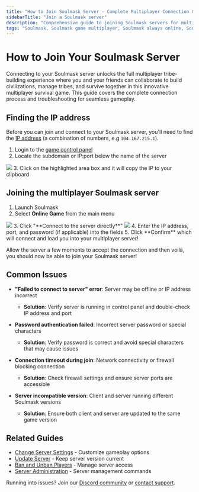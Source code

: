 ```yaml
---
title: "How to Join Soulmask Server - Complete Multiplayer Connection Guide"
sidebarTitle: "Join a Soulmask server"
description: "Comprehensive guide to joining Soulmask servers for multiplayer tribe-building gameplay. Learn how to find your server IP, connect directly to servers, and troubleshoot common connection issues."
tags: "Soulmask, Soulmask game multiplayer, Soulmask always online, Soulmask community server"
---
```


# How to Join Your Soulmask Server

Connecting to your Soulmask server unlocks the full multiplayer tribe-building experience where you and your friends can collaborate to build civilizations, manage tribes, and survive together in this innovative multiplayer survival game. This guide covers the complete connection process and troubleshooting for seamless gameplay.

## Finding the IP address

Before you can join and connect to your Soulmask server, you'll need to find the [IP address](https://whatismyipaddress.com/ip-address) (a combination of numbers, e.g `104.167.215.1`).

1. Login to the [game control panel](https://game.berrybyte.net)
2. Locate the subdomain or IP:port below the name of the server
<Frame>
  <img src="/images/general/join-server.png" />
</Frame>
3. Click on the highlighted area box and it will copy the IP to your clipboard


## Joining the multiplayer Soulmask server
1. Launch Soulmask
2. Select **Online Game** from the main menu
<Frame>
  <img src="/images/games/soulmask/soulmask-online-game.png" />
</Frame>
3. Click "**Connect to the server directly**"
<Frame>
  <img src="/images/games/soulmask/soulmask-connect.png" />
</Frame>
4. Enter the IP address, port, and password (if applicable) into the fields
5. Click **Confirm** which will connect and load you into your multiplayer server!

Allow the server a few moments to accept the connection and then voilà, you should now be able to join your Soulmask server!

## Common Issues

- **"Failed to connect to server" error**: Server may be offline or IP address incorrect
  - **Solution**: Verify server is running in control panel and double-check IP address and port

- **Password authentication failed**: Incorrect server password or special characters
  - **Solution**: Verify password is correct and avoid special characters that may cause issues

- **Connection timeout during join**: Network connectivity or firewall blocking connection
  - **Solution**: Check firewall settings and ensure server ports are accessible

- **Server incompatible version**: Client and server running different Soulmask versions
  - **Solution**: Ensure both client and server are updated to the same game version

## Related Guides

- [Change Server Settings](/games/soulmask/change-server-settings) - Customize gameplay options
- [Update Server](/games/soulmask/update-server) - Keep server version current
- [Ban and Unban Players](/games/soulmask/banning-and-unbanning-players) - Manage server access
- [Server Administration](/games/soulmask/admin-commands) - Server management commands

Running into issues? Join our [Discord community](https://berrybyte.net/discord) or [contact support](https://berrybyte.net/tickets).